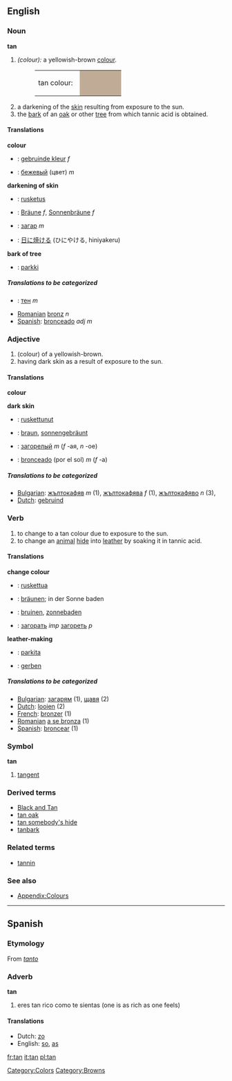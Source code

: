 {{Wikipedia}}
==English==

===Noun===
'''tan'''
#''(colour):'' a yellowish-brown [[color|colour]].
#:<table><tr><td>tan colour: &nbsp;</td><td bgcolor="#C0AC96" width="80">&nbsp; </td></tr></table>
#a darkening of the [[skin]] resulting from exposure to the sun.
#the [[bark]] of an [[oak]] or other [[tree]] from which tannic acid is obtained.

====Translations====
'''colour'''
{{top}}
*{{nl}}: [[gebruinde kleur]] ''f''
{{mid}}
*{{ru}}: [[:ru:бежевый|б<u>е</u>жевый]] (цвет) ''m''
{{bottom}}

'''darkening of skin'''
{{top}}
*{{fi}}: [[rusketus]]
*{{de}}: [[Bräune|Br<u>äu</u>ne]] ''f'', [[Sonnenbräune|S<u>o</u>nnenbräune]] ''f''
{{mid}}
*{{ru}}: [[:ru:загар|заг<u>а</u>р]] ''m''
*{{ja}}: [[日に焼ける]] (ひにやける, hiniyakeru)
{{bottom}}

'''bark of tree'''
{{top}}
*{{fi}}: [[parkki]]
{{mid}}
{{bottom}}

=====Translations to be categorized=====
{{checktrans}}
<!--Remove this section once all of the translations below have been moved into the tables above.-->

*{{bg}}: [[тен]] ''m''
<!--*{{de}}: [[Bräune]] ''f'' noone ever uses [[Bräunung]], and [[Lohe]] is an archaic word for "fire" (which may still be used in leather making)-->
*[[Romanian]] [[bronz]] ''n''
*[[Spanish]]: [[bronceado]] ''adj m''

=== Adjective ===
#(colour) of a yellowish-brown.
#having dark skin as a result of exposure to the sun.

==== Translations ====
'''colour'''
{{top}}
{{mid}}
{{bottom}}

'''dark skin'''
{{top}}
*{{fi}}: [[ruskettunut]]
*{{de}}: [[braun]], [[sonnengebräunt|s<u>o</u>nnengebräunt]]
{{mid}}
*{{ru}}: [[:ru:загорелый|загор<u>е</u>лый]] ''m'' (''f'' -ая, ''n'' -ое)
*{{es}}: [[bronceado|bronce<u>a</u>do]] (por el sol) ''m'' (''f'' -a)
{{bottom}}

=====Translations to be categorized=====
{{checktrans}}
<!--Remove this section once all of the translations below have been moved into the tables above.-->
*[[Bulgarian]]: [[жълтокафяв]] ''m'' (1), [[жълтокафява]] ''f'' (1), [[жълтокафяво]] ''n'' (3), 
*[[Dutch]]: [[gebruind]]

=== Verb ===
#to change to a tan colour due to exposure to the sun.
#to change an [[animal]] [[hide]] into [[leather]] by soaking it in tannic acid.

====Translations====
'''change colour'''
{{top}}
*{{fi}}: [[ruskettua]]
*{{de}}: [[bräunen]]; in der Sonne baden
{{mid}}
*{{nl}}: [[bruinen]], [[zonnebaden]]
*{{ru}}: [[:ru:загорать|загорать]] ''imp'' [[:ru:загореть|загореть]] ''p''
{{bottom}}

'''leather-making'''
{{top}}
*{{fi}}: [[parkita]]
{{mid}}
*{{de}}: [[gerben]]
{{bottom}}

=====Translations to be categorized=====
{{checktrans}}
<!--Remove this section once all of the translations below have been moved into the tables above.-->

*[[Bulgarian]]: [[загарям]] (1), [[щавя]] (2)
*[[Dutch]]: [[looien]] (2)
*[[French]]: [[bronzer]] (1)
*[[Romanian]] [[a se bronza]] (1)
*[[Spanish]]: [[broncear]] (1)

===Symbol===
'''tan'''

#{{trigonometry}} [[tangent]]

===Derived terms===
*[[Black and Tan]]
*[[tan oak]]
*[[tan somebody's hide]]
*[[tanbark]]

===Related terms===
*[[tannin]]

===See also===
*[[Wiktionary_Appendix:Colours|Appendix:Colours]]

[[Category:Colors]]
[[Category:Browns]]

----

==Spanish==
===Etymology===
From ''[[tanto]]''

===Adverb===
'''tan'''

# eres tan rico como te sientas (one is as rich as one feels)

====Translations====
*Dutch: [[zo]]
*English: [[so]], [[as]]

[[fr:tan]]
[[it:tan]]
[[pl:tan]]